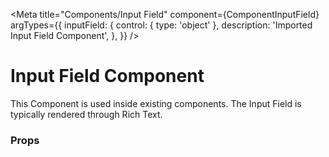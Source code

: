 

<Meta
  title="Components/Input Field"
  component={ComponentInputField}
  argTypes={{
    inputField: {
      control: { type: 'object' },
      description: 'Imported Input Field Component',
    },
  }}
/>

# Input Field Component

This Component is used inside existing components. The Input Field is typically rendered through Rich Text.

<Canvas>
  <Story name="Input Field" story={stories.componentInputField} />
</Canvas>

### Props

<ArgsTable story="Input Field" />
